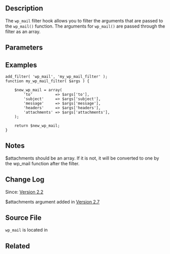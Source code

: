 == Description == 
The <tt>wp_mail</tt> filter hook allows you to filter the arguments that are passed to the <tt>wp_mail()</tt> function. The arguments for <tt>wp_mail()</tt> are passed through the filter as an array.

== Parameters ==
{{Parameter|$args|array|A compacted array of wp_mail() arguments, including the "to" email, subject, message, headers, and attachments values.|required|array()}}

== Examples ==
<pre>add_filter( 'wp_mail', 'my_wp_mail_filter' );
function my_wp_mail_filter( $args ) {
	
	$new_wp_mail = array(
		'to'          => $args['to'],
		'subject'     => $args['subject'],
		'message'     => $args['message'],
		'headers'     => $args['headers'],
		'attachments' => $args['attachments'],
	);
	
	return $new_wp_mail;
}</pre>

== Notes ==
$attachments should be an array. If it is not, it will be converted to one by the wp_mail function after the filter.

== Change Log ==
Since: [[Version 2.2]]

$attachments argument added in [[Version 2.7]]

== Source File ==
<code>wp_mail</code> is located in {{Trac|wp-includes/pluggable.php}}

== Related ==
{{Email Tags}}